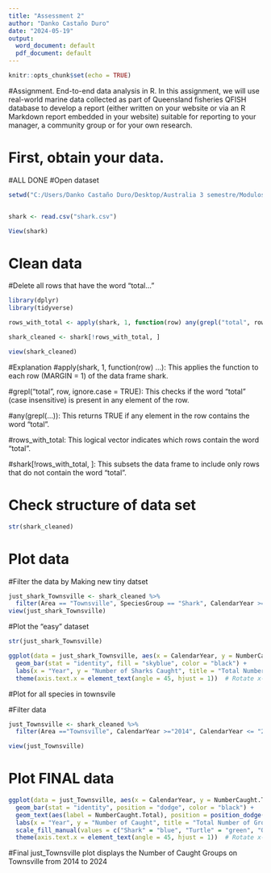 ```yaml
---
title: "Assessment 2"
author: "Danko Castaño Duro"
date: "2024-05-19"
output:
  word_document: default
  pdf_document: default
---
```


```r
knitr::opts_chunk$set(echo = TRUE)
```

#Assignment. End-to-end data analysis in R. In this assignment, we will use real-world marine data collected as part of Queensland fisheries QFISH database to develop a report (either written on your website or via an R Markdown report embedded in your website) suitable for reporting to your manager, a community group or for your own research.

# First, obtain your data.

#ALL DONE #Open dataset

```r

setwd("C:/Users/Danko Castaño Duro/Desktop/Australia 3 semestre/Modulos 1/INTRODUCTION TO R 4/MB5370_Mod04_Danko/MB5370_Mod04_Danko")


shark <- read.csv("shark.csv")

View(shark)
```

# Clean data

#Delete all rows that have the word "total..."

```r
library(dplyr)
library(tidyverse)

rows_with_total <- apply(shark, 1, function(row) any(grepl("total", row, ignore.case = TRUE)))

shark_cleaned <- shark[!rows_with_total, ]

view(shark_cleaned)
```

#Explanation #apply(shark, 1, function(row) ...): This applies the function to each row (MARGIN = 1) of the data frame shark.

#grepl("total", row, ignore.case = TRUE): This checks if the word "total" (case insensitive) is present in any element of the row.

#any(grepl(...)): This returns TRUE if any element in the row contains the word "total".

#rows_with_total: This logical vector indicates which rows contain the word "total".

#shark[!rows_with_total, ]: This subsets the data frame to include only rows that do not contain the word "total".

# Check structure of data set

```r
str(shark_cleaned)
```

# Plot data

#Filter the data by Making new tiny datset

```r
just_shark_Townsville <- shark_cleaned %>%
  filter(Area == "Townsville", SpeciesGroup == "Shark", CalendarYear >= "2014", CalendarYear <= "2024")
view(just_shark_Townsville)

```

#Plot the "easy" dataset

```r
str(just_shark_Townsville)
```

```r
ggplot(data = just_shark_Townsville, aes(x = CalendarYear, y = NumberCaught.Total)) +
  geom_bar(stat = "identity", fill = "skyblue", color = "black") +
  labs(x = "Year", y = "Number of Sharks Caught", title = "Total Number of Sharks Caught in Townsville by Year") +
  theme(axis.text.x = element_text(angle = 45, hjust = 1))  # Rotate x-axis labels for better readability
```

#Plot for all species in townsvile

#Filter data

```r
just_Townsville <- shark_cleaned %>%
  filter(Area =="Townsville", CalendarYear >="2014", CalendarYear <= "2024")

view(just_Townsville)

```

# Plot FINAL data

```r
ggplot(data = just_Townsville, aes(x = CalendarYear, y = NumberCaught.Total, fill = SpeciesGroup)) +
  geom_bar(stat = "identity", position = "dodge", color = "black") +
  geom_text(aes(label = NumberCaught.Total), position = position_dodge(width = 0.9), vjust = -0.5) +
  labs(x = "Year", y = "Number of Caught", title = "Total Number of Groups Caugth in Townsville from 2014-2024") +
  scale_fill_manual(values = c("Shark" = "blue", "Turtle" = "green", "Other" = "white")) +
  theme(axis.text.x = element_text(angle = 45, hjust = 1))  # Rotate x-axis labels for better readability
```

#Final just_Townsville plot displays the Number of Caught Groups on Townsville from 2014 to 2024
